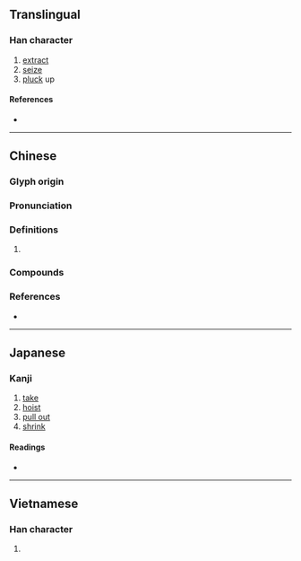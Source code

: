{{character info}}
==Translingual==

===Han character===
{{Han char|rn=64|rad=手|as=10|sn=14|four=30502|canj=JTCQ|ids=⿱𡨄手}}

# [[extract]]
# [[seize]]
# [[pluck]] up

====References====
* {{Han ref|kx=0448.150|dkj=12519|dj=0799.070|hdz=31928.030|uh=6434|ud=25652|bh=BA53|bd=47699}}

----

==Chinese==
{{zh-forms}}

===Glyph origin===
{{Han etym}}

===Pronunciation===
{{zh-pron
|m=qiān
|c=hin1,gin2
|mc=y
|oc=y
|cat=
}}

===Definitions===
{{zh-hanzi}}

# {{rfdef|zh}}

===Compounds===
{{zh-der|搴芳|搴裳|搴旗|搴旗斬馘|斬將搴旗|搴旗取將}}

===References===
* {{R:yue:mfccd}}

----

==Japanese==

===Kanji===
{{ja-kanji|grade=|rs=手10}}

# [[take]]
# [[hoist]]
# [[pull out]]
# [[shrink]]

====Readings====
* {{ja-readings|on=けん|kun=と-る, ぬ-く}}

----

==Vietnamese==

===Han character===
{{vi-readings|reading=khiên|rs=手10}}

# {{rfdef|vi|sort=手10}}